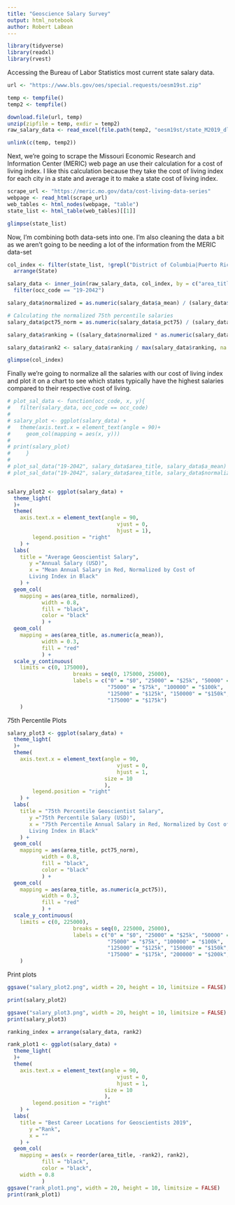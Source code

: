 ```yaml
---
title: "Geoscience Salary Survey"
output: html_notebook
author: Robert LaBean
---
```


```r

library(tidyverse)
library(readxl)
library(rvest)

```

Accessing the Bureau of Labor Statistics most current state salary data.

```r

url <- "https://www.bls.gov/oes/special.requests/oesm19st.zip"

temp <- tempfile()
temp2 <- tempfile()

download.file(url, temp)
unzip(zipfile = temp, exdir = temp2)
raw_salary_data <- read_excel(file.path(temp2, "oesm19st/state_M2019_dl.xlsx"))

unlink(c(temp, temp2))

```

Next, we're going to scrape the Missouri Economic Research and Information Center (MERIC) web page an use their calculation for a cost of living index. I like this calculation because they take the cost of living index for each city in a state and average it to make a state cost of living index.

```r

scrape_url <- "https://meric.mo.gov/data/cost-living-data-series"
webpage <- read_html(scrape_url)
web_tables <- html_nodes(webpage, "table")
state_list <- html_table(web_tables)[[1]]

glimpse(state_list)

```

Now, I'm combining both data-sets into one. I'm also cleaning the data a bit as we aren't going to be needing a lot of the information from the MERIC data-set

```r

col_index <- filter(state_list, !grepl("District of Columbia|Puerto Rico|US", State)) %>%
  arrange(State)

salary_data <- inner_join(raw_salary_data, col_index, by = c("area_title" = "State")) %>%
  filter(occ_code == "19-2042")

salary_data$normalized = as.numeric(salary_data$a_mean) / (salary_data$Index/100)

# Calculating the normalized 75th percentile salaries
salary_data$pct75_norm = as.numeric(salary_data$a_pct75) / (salary_data$Index/100)

salary_data$ranking = ((salary_data$normalized * as.numeric(salary_data$loc_quotient))) / as.numeric(max(salary_data$loc_quotient)) 

salary_data$rank2 <- salary_data$ranking / max(salary_data$ranking, na.rm = TRUE)

glimpse(col_index)

```

Finally we're going to normalize all the salaries with our cost of living index and plot it on a chart to see which states typically have the highest salaries compared to their respective cost of living. 

```r


# plot_sal_data <- function(occ_code, x, y){
#   filter(salary_data, occ_code == occ_code)
#   
# salary_plot <- ggplot(salary_data) +
#   theme(axis.text.x = element_text(angle = 90)+
#     geom_col(mapping = aes(x, y)))
#   
# print(salary_plot)
#     }
# 
# plot_sal_data("19-2042", salary_data$area_title, salary_data$a_mean)
# plot_sal_data("19-2042", salary_data$area_title, salary_data$normalized)


salary_plot2 <- ggplot(salary_data) +
  theme_light(
  )+
  theme(
    axis.text.x = element_text(angle = 90,
                                   vjust = 0,
                                   hjust = 1),
        legend.position = "right"
    ) +
  labs(
    title = "Average Geoscientist Salary",
       y ="Annual Salary (USD)",
       x = "Mean Annual Salary in Red, Normalized by Cost of
       Living Index in Black"
    ) +
  geom_col(
    mapping = aes(area_title, normalized), 
           width = 0.8,
           fill = "black", 
           color = "black"
           ) +
  geom_col(
    mapping = aes(area_title, as.numeric(a_mean)),
           width = 0.3, 
           fill = "red"
           ) +
  scale_y_continuous(
    limits = c(0, 175000), 
                     breaks = seq(0, 175000, 25000), 
                     labels = c("0" = "$0", "25000" = "$25k", "50000" = "$50k", 
                                "75000" = "$75k", "100000" = "$100k", 
                                "125000" = "$125k", "150000" = "$150k", 
                                "175000" = "$175k")
    )

```

75th Percentile Plots

``` r

salary_plot3 <- ggplot(salary_data) +
  theme_light(
  )+
  theme(
    axis.text.x = element_text(angle = 90,
                                   vjust = 0,
                                   hjust = 1, 
                               size = 10
                               ),
        legend.position = "right"
    ) +
  labs(
    title = "75th Percentile Geoscientist Salary",
       y ="75th Percentile Salary (USD)",
       x = "75th Percentile Annual Salary in Red, Normalized by Cost of
       Living Index in Black"
    ) +
  geom_col(
    mapping = aes(area_title, pct75_norm), 
           width = 0.8,
           fill = "black", 
           color = "black"
           ) +
  geom_col(
    mapping = aes(area_title, as.numeric(a_pct75)),
           width = 0.3, 
           fill = "red"
           ) +
  scale_y_continuous(
    limits = c(0, 225000), 
                     breaks = seq(0, 225000, 25000), 
                     labels = c("0" = "$0", "25000" = "$25k", "50000" = "$50k", 
                                "75000" = "$75k", "100000" = "$100k", 
                                "125000" = "$125k", "150000" = "$150k", 
                                "175000" = "$175k", "200000" = "$200k", "225000" = "$225k")
    )

```

Print plots
```r

ggsave("salary_plot2.png", width = 20, height = 10, limitsize = FALSE)

print(salary_plot2)

ggsave("salary_plot3.png", width = 20, height = 10, limitsize = FALSE)
print(salary_plot3)

```

```r

ranking_index = arrange(salary_data, rank2)

rank_plot1 <- ggplot(salary_data) +
  theme_light(
  )+
  theme(
    axis.text.x = element_text(angle = 90,
                                   vjust = 0,
                                   hjust = 1, 
                               size = 10
                               ),
        legend.position = "right"
    ) +
  labs(
    title = "Best Career Locations for Geoscientists 2019",
       y ="Rank",
       x = ""
    ) +
  geom_col(
    mapping = aes(x = reorder(area_title, -rank2), rank2),
           fill = "black", 
           color = "black",
    width = 0.8
           )
ggsave("rank_plot1.png", width = 20, height = 10, limitsize = FALSE)
print(rank_plot1)

```
